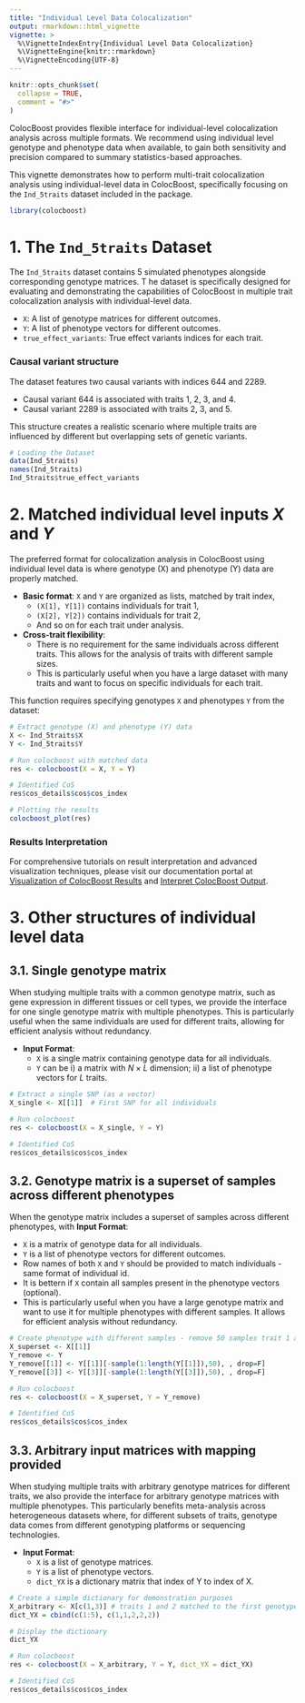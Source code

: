 ```yaml
---
title: "Individual Level Data Colocalization"
output: rmarkdown::html_vignette
vignette: >
  %\VignetteIndexEntry{Individual Level Data Colocalization}
  %\VignetteEngine{knitr::rmarkdown}
  %\VignetteEncoding{UTF-8}
---
```


```r
knitr::opts_chunk$set(
  collapse = TRUE,
  comment = "#>"
)
```


ColocBoost provides flexible interface for individual-level colocalization analysis across multiple formats. 
We recommend using individual level genotype and phenotype data when available, to gain both sensitivity and precision compared to summary statistics-based approaches.

This vignette demonstrates how to perform multi-trait colocalization analysis using individual-level data in ColocBoost, 
specifically focusing on the `Ind_5traits` dataset included in the package.


```r
library(colocboost)
```


# 1. The `Ind_5traits` Dataset


The `Ind_5traits` dataset contains 5 simulated phenotypes alongside corresponding genotype matrices. T
he dataset is specifically designed for evaluating and demonstrating the capabilities of ColocBoost in multiple trait colocalization analysis with individual-level data.

- `X`: A list of genotype matrices for different outcomes. 
- `Y`: A list of phenotype vectors for different outcomes. 
- `true_effect_variants`: True effect variants indices for each trait.

### Causal variant structure
The dataset features two causal variants with indices 644 and 2289.

- Causal variant 644 is associated with traits 1, 2, 3, and 4.
- Causal variant 2289 is associated with traits 2, 3, and 5.

This structure creates a realistic scenario where multiple traits are influenced by different but overlapping sets of genetic variants.


```r
# Loading the Dataset
data(Ind_5traits)
names(Ind_5traits)
Ind_5traits$true_effect_variants
```


# 2. Matched individual level inputs $X$ and $Y$


The preferred format for colocalization analysis in ColocBoost using individual level data is where genotype (X) and phenotype (Y) data are properly matched.

- **Basic format**: `X` and `Y` are organized as lists, matched by trait index,
    - `(X[1], Y[1])` contains individuals for trait 1,
    - `(X[2], Y[2])` contains individuals for trait 2,
    - And so on for each trait under analysis.
- **Cross-trait flexibility**: 
    - There is no requirement for the same individuals across different traits. This allows for the analysis of traits with different sample sizes.
    - This is particularly useful when you have a large dataset with many traits and want to focus on specific individuals for each trait.


This function requires specifying genotypes `X` and phenotypes `Y` from the dataset:
```r
# Extract genotype (X) and phenotype (Y) data
X <- Ind_5traits$X
Y <- Ind_5traits$Y

# Run colocboost with matched data
res <- colocboost(X = X, Y = Y)

# Identified CoS
res$cos_details$cos$cos_index

# Plotting the results
colocboost_plot(res)
```


### Results Interpretation

For comprehensive tutorials on result interpretation and advanced visualization techniques, please visit our documentation portal 
at [Visualization of ColocBoost Results](https://statfungen.github.io/colocboost/articles/Visualization_ColocBoost_Output.html) and
[Interpret ColocBoost Output](https://statfungen.github.io/colocboost/articles/Interpret_ColocBoost_Output.html).


# 3. Other structures of individual level data

## 3.1. Single genotype matrix

When studying multiple traits with a common genotype matrix, such as gene expression in different tissues or cell types, 
we provide the interface for one single genotype matrix with multiple phenotypes. 
This is particularly useful when the same individuals are used for different traits, allowing for efficient analysis without redundancy.

- **Input Format**:
    - `X` is a single matrix containing genotype data for all individuals. 
    - `Y` can be i) a matrix with $N \times L$ dimension; ii) a list of phenotype vectors for $L$ traits.


```r
# Extract a single SNP (as a vector)
X_single <- X[[1]]  # First SNP for all individuals

# Run colocboost
res <- colocboost(X = X_single, Y = Y)

# Identified CoS
res$cos_details$cos$cos_index
```


## 3.2. Genotype matrix is a superset of samples across different phenotypes

When the genotype matrix includes a superset of samples across different phenotypes, with **Input Format**:

- `X` is a matrix of genotype data for all individuals.
- `Y` is a list of phenotype vectors for different outcomes.
- Row names of both `X` and `Y` should be provided to match individuals - same format of individual id.
- It is bettern if `X` contain all samples present in the phenotype vectors (optional).
- This is particularly useful when you have a large genotype matrix and want to use it for multiple phenotypes with different samples. 
It allows for efficient analysis without redundancy.


```r
# Create phenotype with different samples - remove 50 samples trait 1 and trait 3.
X_superset <- X[[1]] 
Y_remove <- Y
Y_remove[[1]] <- Y[[1]][-sample(1:length(Y[[1]]),50), , drop=F]
Y_remove[[3]] <- Y[[3]][-sample(1:length(Y[[3]]),50), , drop=F]

# Run colocboost
res <- colocboost(X = X_superset, Y = Y_remove)

# Identified CoS
res$cos_details$cos$cos_index
```




## 3.3. Arbitrary input matrices with mapping provided

When studying multiple traits with arbitrary genotype matrices for different traits, 
we also provide the interface for arbitrary genotype matrices with multiple phenotypes. 
This particularly benefits meta-analysis across heterogeneous datasets where, for different subsets of traits,
genotype data comes from different genotyping platforms or sequencing technologies.

- **Input Format**:
    - `X` is a list of genotype matrices.
    - `Y` is a list of phenotype vectors.
    - `dict_YX` is a dictionary matrix that index of Y to index of X.


```r
# Create a simple dictionary for demonstration purposes
X_arbitrary <- X[c(1,3)] # traits 1 and 2 matched to the first genotype matrix; traits 3,4,5 matched to the third genotype matrix.
dict_YX = cbind(c(1:5), c(1,1,2,2,2))

# Display the dictionary
dict_YX

# Run colocboost
res <- colocboost(X = X_arbitrary, Y = Y, dict_YX = dict_YX)

# Identified CoS
res$cos_details$cos$cos_index
```